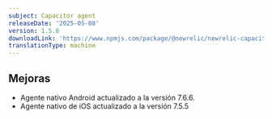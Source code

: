 ```yaml
---
subject: Capacitor agent
releaseDate: '2025-05-08'
version: 1.5.8
downloadLink: 'https://www.npmjs.com/package/@newrelic/newrelic-capacitor-plugin/v/1.5.8'
translationType: machine
---
```


## Mejoras

* Agente nativo Android actualizado a la versión 7.6.6.
* Agente nativo de iOS actualizado a la versión 7.5.5
